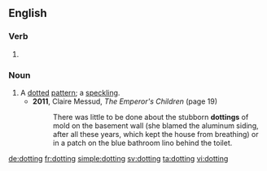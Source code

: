 ==English==

===Verb===
{{head|en}}

# {{present participle of|dot}}

===Noun===
{{en-noun}}

# A [[dot]]ted [[pattern]]; a [[speckling]].
#* '''2011''', Claire Messud, ''The Emperor's Children'' (page 19)
#*: There was little to be done about the stubborn '''dottings''' of mold on the basement wall (she blamed the aluminum siding, after all these years, which kept the house from breathing) or in a patch on the blue bathroom lino behind the toilet.

[[de:dotting]]
[[fr:dotting]]
[[simple:dotting]]
[[sv:dotting]]
[[ta:dotting]]
[[vi:dotting]]